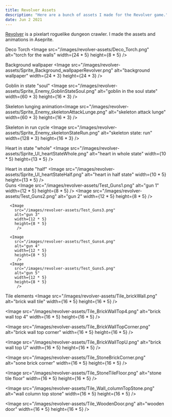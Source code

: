 ```yaml
---
title: Revolver Assets  
description: "Here are a bunch of assets I made for the Revolver game."
date: Jun 2 2021
---
```

[Revolver](/posts/revolver) is a pixelart roguelike dungeon crawler. I made the assets and animations in Aseprite.

Deco Torch <Image
        src="/images/revolver-assets/Deco_Torch.png"
        alt="torch for the walls"
        width={24 * 5}
        height={8 * 5}
         />

Background wallpaper <Image
        src="/images/revolver-assets/Sprite_Background_wallpaperRevolver.png"
        alt="background wallpaper"
        width={24 * 3}
        height={24 * 3}
         />
         
Goblin in state "soul" <Image
        src="/images/revolver-assets/Sprite_Enemy_GoblinStateSoul.png"
        alt="goblin in the soul state"
        width={60 * 3}
        height={16 * 3}
         />
         
Skeleton lunging animation<Image
        src="/images/revolver-assets/Sprite_Enemy_skeletonAttackLunge.png"
        alt="skeleton attack lunge"
        width={60 * 3}
        height={16 * 3}
         />
         
Skeleton in run cycle <Image
        src="/images/revolver-assets/Sprite_Enemy_skeletonStateRun.png"
        alt="skeleton state: run"
        width={128 * 3}
        height={16 * 3}
         />
         
Heart in state "whole" <Image
        src="/images/revolver-assets/Sprite_UI_heartStateWhole.png"
        alt="heart in whole state"
        width={10 * 5}
        height={13 * 5}
         />
         
Heart in state "half" <Image
        src="/images/revolver-assets/Sprite_UI_heartStateHalf.png"
        alt="heart in half state"
        width={10 * 5}
        height={13 * 5}
         />         
Guns <Image
        src="/images/revolver-assets/Test_Guns1.png"
        alt="gun 1"
        width={12 * 5}
        height={8 * 5}
         />
      <Image
        src="/images/revolver-assets/Test_Guns2.png"
        alt="gun 2"
        width={12 * 5}
        height={8 * 5}
         />

      <Image
        src="/images/revolver-assets/Test_Guns3.png"
        alt="gun 3"
        width={12 * 5}
        height={8 * 5}
         />

      <Image
        src="/images/revolver-assets/Test_Guns4.png"
        alt="gun 4"
        width={12 * 5}
        height={8 * 5}
         />
      <Image
        src="/images/revolver-assets/Test_Guns5.png"
        alt="gun 5"
        width={12 * 5}
        height={8 * 5}
         />
Tile elements <Image
        src="/images/revolver-assets/Tile_brickWall.png"
        alt="brick wall tile"
        width={16 * 5}
        height={16 * 5}
         />

  <Image
    src="/images/revolver-assets/Tile_BrickWallTop4.png"
    alt="brick wall top 4"
    width={16 * 5}
    height={16 * 5}
      />
      
  <Image
    src="/images/revolver-assets/Tile_BrickWallTopCorner.png"
    alt="brick wall top corner"
    width={16 * 5}
    height={16 * 5}
      />
      
  <Image
    src="/images/revolver-assets/Tile_BrickWallTopU.png"
    alt="brick wall top U"
    width={16 * 5}
    height={16 * 5}
      />
      
  <Image
    src="/images/revolver-assets/Tile_StoneBrickCorner.png"
    alt="sone brick corner"
    width={16 * 5}
    height={16 * 5}
      />
      
  <Image
    src="/images/revolver-assets/Tile_StoneTileFloor.png"
    alt="stone tile floor"
    width={16 * 5}
    height={16 * 5}
      />
      
  <Image
    src="/images/revolver-assets/Tile_Wall_columnTopStone.png"
    alt="wall column top stone"
    width={16 * 5}
    height={16 * 5}
      />
      
  <Image
    src="/images/revolver-assets/Tile_WoodenDoor.png"
    alt="wooden door"
    width={16 * 5}
    height={16 * 5}
      />
      

         

         

         

         
